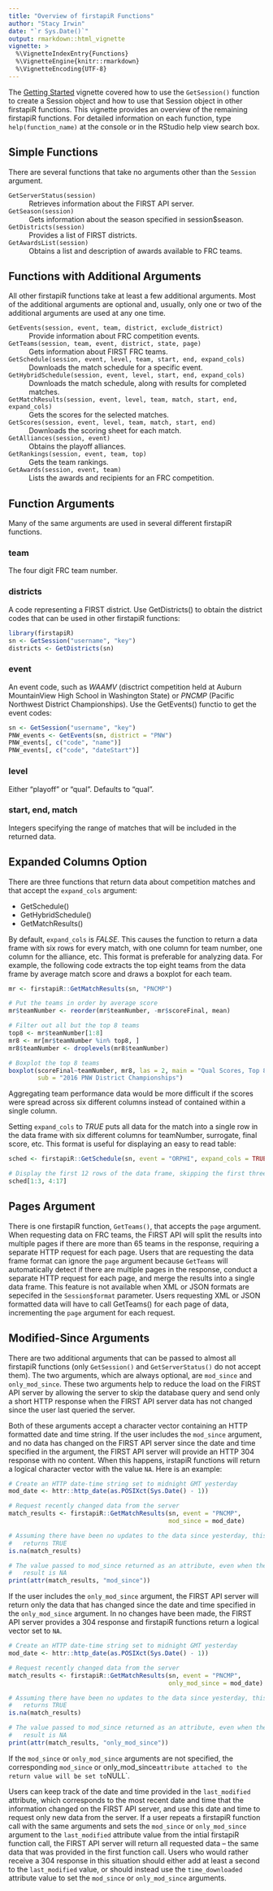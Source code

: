 ```yaml
---
title: "Overview of firstapiR Functions"
author: "Stacy Irwin"
date: "`r Sys.Date()`"
output: rmarkdown::html_vignette
vignette: >
  %\VignetteIndexEntry{Functions}
  %\VignetteEngine{knitr::rmarkdown}
  %\VignetteEncoding{UTF-8}
---
```


The [Getting Started](http://irwinsnet.github.io/firstapiR/Getting_Started)
vignette covered how to use the `GetSession()` function to create a Session
object and how to use that Session object in other firstapiR functions. This
vignette provides an overview of the remaining firstapiR functions. For detailed
information on each function, type `help(function_name)` at the console or in
the RStudio help view search box.


## Simple Functions

There are several functions that take no arguments other than the `Session`
argument.

`GetServerStatus(session)`
  ~ Retrieves information about the FIRST API server.
  
`GetSeason(session)`
  ~ Gets information about the season specified in session$season.

`GetDistricts(session)`
  ~ Provides a list of FIRST districts.
  
`GetAwardsList(session)`
  ~ Obtains a list and description of awards available to FRC teams.
  
  
## Functions with Additional Arguments

All other firstapiR functions take at least a few additional arguments. Most of 
the additional arguments are optional and, usually, only one or two of the
additional arguments are used at any one time.

`GetEvents(session, event, team, district, exclude_district)`
  ~ Provide information about FRC competition events.
  
`GetTeams(session, team, event, district, state, page)`
  ~ Gets information about FIRST FRC teams.
  
`GetSchedule(session, event, level, team, start, end, expand_cols)`
  ~ Downloads the match schedule for a specific event.
  
`GetHybridSchedule(session, event, level, start, end, expand_cols)`
  ~ Downloads the match schedule, along with results for completed matches.
  
`GetMatchResults(session, event, level, team, match, start, end, expand_cols)`
  ~ Gets the scores for the selected matches.
  
`GetScores(session, event, level, team, match, start, end)`
  ~ Downloads the scoring sheet for each match.
  
`GetAlliances(session, event)`
  ~ Obtains the playoff alliances.
  
`GetRankings(session, event, team, top)`
  ~ Gets the team rankings.
  
`GetAwards(session, event, team)`
  ~ Lists the awards and recipients for an FRC competition.


## Function Arguments

Many of the same arguments are used in several different firstapiR functions.

### team

The four digit FRC team number. 

### districts

A code representing a FIRST district. Use GetDistricts() to obtain the district
codes that can be used in other firstapiR functions:

``` r
library(firstapiR)
sn <- GetSession("username", "key")
districts <- GetDistricts(sn)
```

### event

An event code, such as _WAAMV_ (disctrict competition held at Auburn MountainView
High School in Washington State) or _PNCMP_ (Pacific Northwest District
Championships). Use the GetEvents() functio to get the event codes:

``` r
sn <- GetSession("username", "key")
PNW_events <- GetEvents(sn, district = "PNW")
PNW_events[, c("code", "name")]
PNW_events[, c("code", "dateStart")]
```

### level

Either "playoff" or "qual". Defaults to "qual".

### start, end, match

Integers specifying the range of matches that will be included in the returned
data.


## Expanded Columns Option

There are three functions that return data about competition matches and that
accept the `expand_cols` argument:

* GetSchedule()
* GetHybridSchedule()
* GetMatchResults()

By default, `expand_cols` is _FALSE_. This causes the function to return a data 
frame with six rows for every match, with one column for team number, one column
for the alliance, etc. This format is preferable for analyzing data. For
example, the following code extracts the top eight teams from the data frame by
average match score and draws a boxplot for each team.

``` r
mr <- firstapiR::GetMatchResults(sn, "PNCMP")

# Put the teams in order by average score
mr$teamNumber <- reorder(mr$teamNumber, -mr$scoreFinal, mean)

# Filter out all but the top 8 teams
top8 <- mr$teamNumber[1:8]
mr8 <- mr[mr$teamNumber %in% top8, ]
mr8$teamNumber <- droplevels(mr8$teamNumber)

# Boxplot the top 8 teams
boxplot(scoreFinal~teamNumber, mr8, las = 2, main = "Qual Scores, Top 8 Teams",
        sub = "2016 PNW District Championships")
```

Aggregating team performance data would be more difficult if the scores were
spread across six different columns instead of contained within a single column.

Setting `expand_cols` to _TRUE_ puts all data for the match into a single row
in the data frame with six different columns for teamNumber, surrogate, final
score, etc. This format is useful for displaying an easy to read table:

``` r
sched <- firstapiR::GetSchedule(sn, event = "ORPHI", expand_cols = TRUE)

# Display the first 12 rows of the data frame, skipping the first three colums
sched[1:3, 4:17]
```

## Pages Argument

There is one firstapiR function, `GetTeams()`, that accepts the `page`
argument. When requesting data on FRC teams, the FIRST API will split the
results into multiple pages if there are more than 65 teams in the response,
requiring a separate HTTP request for each page.
Users that are requesting the data frame format can ignore the `page` argument
because `GetTeams` will automatically detect if there are multiple pages in the
response, conduct a separate HTTP request for each page, and merge the results
into a single data frame. This feature is not available when XML or JSON formats
are sepecifed in the `Session$format` parameter. Users requesting XML or JSON
formatted data will have to call GetTeams() for each page of data, incrementing
the `page` argument for each request.

## Modified-Since Arguments

There are two additional arguments that can be passed to almost all firstapiR
functions (only `GetSession()` and `GetServerStatus()` do not accept them). The
two arguments, which are always optional, are `mod_since` and `only_mod_since`.
These two arguments help to reduce the load on the FIRST API server by allowing
the server to skip the database query and send only a short HTTP response when
the FIRST API server data has not changed since the user last queried the
server.

Both of these arguments accept a character vector containing an HTTP formatted 
date and time string. If the user includes the `mod_since` argument, and no data
has changed on the FIRST API server since the date and time specified in the 
argument, the FIRST API server will provide an HTTP 304 response with no 
content. When this happens, irstapiR functions will return a logical character
vector with the value `NA`. Here is an example:

```r
# Create an HTTP date-time string set to midnight GMT yesterday
mod_date <- httr::http_date(as.POSIXct(Sys.Date() - 1))

# Request recently changed data from the server
match_results <- firstapiR::GetMatchResults(sn, event = "PNCMP",
                                            mod_since = mod_date)

# Assuming there have been no updates to the data since yesterday, this
#   returns TRUE
is.na(match_results)

# The value passed to mod_since returned as an attribute, even when the
#   result is NA
print(attr(match_results, "mod_since"))

```

If the user includes the `only_mod_since` argument, the FIRST API server will
return only the data that has changed since the date and time specified in the
`only_mod_since` argument. In no changes have been made, the FIRST API server
provides a 304 response and firstapiR functions return a logical vector set to
`NA`.

```r
# Create an HTTP date-time string set to midnight GMT yesterday
mod_date <- httr::http_date(as.POSIXct(Sys.Date() - 1))

# Request recently changed data from the server
match_results <- firstapiR::GetMatchResults(sn, event = "PNCMP",
                                            only_mod_since = mod_date)

# Assuming there have been no updates to the data since yesterday, this
#   returns TRUE
is.na(match_results)

# The value passed to mod_since returned as an attribute, even when the
#   result is NA
print(attr(match_results, "only_mod_since"))

```

If the `mod_since` or `only_mod_since` arguments are not specified, the
corresponding `mod_since` or only_mod_since` attribute attached to the return
value will be set to `NULL`.

Users can keep track of the date and time provided in the `last_modified`
attribute, which corresponds to the most recent date and time that the
information changed on the FIRST API server, and use this date and time to
request only new data from the server. If a user repeats a firstapiR function
call with the same arguments and sets the `mod_since` or `only_mod_since`
argument to the `last_modified` attribute value from the intial firstapiR
function call, the FIRST API server will return all requested data -- the same
data that was provided in the first function call. Users who would rather
receive a 304 response in this situation should either add at least a second to
the `last_modified` value, or should instead use the `time_downloaded` attribute
value to set the `mod_since` or `only_mod_since` arguments.
